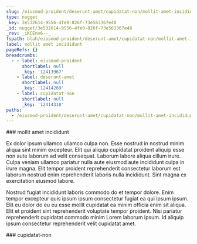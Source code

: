 ```yaml
---
slug: /eiusmod-proident/deserunt-amet/cupidatat-non/mollit-amet-incididunt
type: nugget
_key: 3e532614-9556-4fe0-826f-73e563367e48
_id: nugget/3e532614-9556-4fe0-826f-73e563367e48
_rev: _iKCEnv6--_
fspath: blah/eiusmod-proident/deserunt-amet/cupidatat-non/mollit-amet-incididunt.md
label: mollit amet incididunt
pageRefs: {}
breadcrumbs:
  - - label: eiusmod-proident
      shortlabel: null
      _key: '12413967'
    - label: deserunt-amet
      shortlabel: null
      _key: '12414269'
    - label: cupidatat-non
      shortlabel: null
      _key: '12414310'
paths:
  - /eiusmod-proident/deserunt-amet/cupidatat-non/mollit-amet-incididunt
---
```


<NuggetArea>
<Nugget slug="/eiusmod-proident/deserunt-amet/cupidatat-non/mollit-amet-incididunt" type="nugget" _key="3e532614-9556-4fe0-826f-73e563367e48" _id="nugget/3e532614-9556-4fe0-826f-73e563367e48" _rev="_iKCEnv6--_" fspath="blah/eiusmod-proident/deserunt-amet/cupidatat-non/mollit-amet-incididunt.md" label="mollit amet incididunt" paths="/eiusmod-proident/deserunt-amet/cupidatat-non/mollit-amet-incididunt">
<NuggetBody>
### mollit amet incididunt

Ex dolor ipsum ullamco ullamco culpa non. Esse nostrud in nostrud minim aliqua sint minim excepteur. Elit qui aliquip cupidatat proident aliquip esse non aute laborum ad velit consequat. Laborum labore aliqua cillum irure. Culpa veniam ullamco pariatur nulla aute eiusmod aute incididunt culpa in irure magna. Elit tempor proident reprehenderit consectetur laborum est laborum nostrud enim reprehenderit laboris nulla incididunt. Sint magna ex exercitation eiusmod labore.

Nostrud fugiat incididunt laboris commodo do et tempor dolore. Enim tempor excepteur quis ipsum ipsum consectetur fugiat ea qui ipsum ipsum. Elit eu dolor do eu eu esse mollit cupidatat ea minim officia enim sit aliqua. Elit et proident sint reprehenderit voluptate tempor proident. Nisi pariatur reprehenderit cupidatat commodo minim Lorem laborum ipsum. Id aliquip ipsum consectetur reprehenderit velit cupidatat amet.

</NuggetBody>
<Breadcrumbs>
<Crumbs>
<Crumb _key="12413967" label="eiusmod-proident" /><Crumb _key="12414269" label="deserunt-amet" /><Crumb _key="12414310" label="cupidatat-non" />
</Crumbs>
</Breadcrumbs>
</Nugget>

<NuggetsInbound>
</NuggetsInbound>
<NuggetsOutbound>
</NuggetsOutbound>
</NuggetArea>
<PassagesInbound>
<Passage direction="inbound" type="passage" _key="12414310" _id="passage/12414310" _rev="_iKCEnv2--B" label="cupidatat-non" passage="cupidatat-non" fspath="blah/eiusmod-proident/deserunt-amet/cupidatat-non" paths="/eiusmod-proident/deserunt-amet/cupidatat-non" slug="/eiusmod-proident/deserunt-amet/cupidatat-non">
<NuggetBody>
### cupidatat-non

</NuggetBody>
<Breadcrumbs>
<Crumbs>
<Crumb _key="12413967" label="eiusmod-proident" /><Crumb _key="12414269" label="deserunt-amet" />
</Crumbs>
</Breadcrumbs>
</Passage>

</PassagesInbound>
<PassagesOutbound>
</PassagesOutbound>